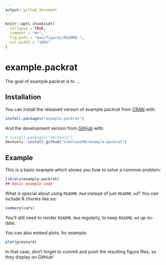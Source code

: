```yaml
---
output: github_document
---
```


<!-- README.md is generated from README.Rmd. Please edit that file -->

```r
knitr::opts_chunk$set(
  collapse = TRUE,
  comment = "#>",
  fig.path = "man/figures/README-",
  out.width = "100%"
)
```
# example.packrat

<!-- badges: start -->
<!-- badges: end -->

The goal of example.packrat is to ...

## Installation

You can install the released version of example.packrat from [CRAN](https://CRAN.R-project.org) with:

``` r
install.packages("example.packrat")
```

And the development version from [GitHub](https://github.com/) with:

``` r
# install.packages("devtools")
devtools::install_github("nikolase90/example.packrat")
```
## Example

This is a basic example which shows you how to solve a common problem:

```r
library(example.packrat)
## basic example code
```

What is special about using `README.Rmd` instead of just `README.md`? You can include R chunks like so:

```r
summary(cars)
```

You'll still need to render `README.Rmd` regularly, to keep `README.md` up-to-date.

You can also embed plots, for example:

```r
plot(pressure)
```

In that case, don't forget to commit and push the resulting figure files, so they display on GitHub!
